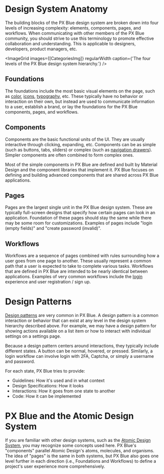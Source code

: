 
<!-- KEYWORDS: design anatomy components pages patterns workflows atomic -->

# Design System Anatomy

The building blocks of the PX Blue design system are broken down into four levels of increasing complexity: elements, components, pages, and workflows. When communicating with other members of the PX Blue community, you should strive to use this terminology to promote effective collaboration and understanding. This is applicable to designers, developers, product managers, etc.

<ImageGrid images={[CategoriesImg]} regularWidth caption={'The four levels of the PX Blue design system hierarchy.'} />

## Foundations

The foundations include the most basic visual elements on the page, such as [color](/style/color), [icons](/style/iconography), [typography](/style/typography), etc. These typically have no behavior or interaction on their own, but instead are used to communicate information to a user, establish a brand, or lay the foundations for the PX Blue components, pages, and workflows.

## Components

Components are the basic functional units of the UI. They are usually interactive through clicking, expanding, etc. Components can be as simple (such as buttons, tabs, sliders) or complex (such as [navigation drawers](/patterns/navigation)). Simpler components are often combined to form complex ones.

Most of the simple components in PX Blue are defined and built by Material Design and the component libraries that implement it. PX Blue focuses on defining and building advanced components that are shared across PX Blue applications.

## Pages

Pages are the largest single unit in the PX Blue design system. These are typically full-screen designs that specify how certain pages can look in an application. Foundation of these pages should stay the same while there may be some room for customizations. Examples of pages include "login (empty fields)" and "create password (invalid)".

## Workflows

Workflows are a sequence of pages combined with rules surrounding how a user goes from one page to another. These usually represent a common path that a user is expected to take to complete various tasks. Workflows that are defined in PX Blue are intended to be nearly identical between applications. Examples of very common workflows include the [login](/patterns/user-auth) experience and user registration / sign up.

<Divider />

# Design Patterns

<RegularWidth>
    <ImageGrid images={[PatternStatesImg]} regularWidth />
</RegularWidth>

[Design patterns](/patterns) are very common in PX Blue. A design pattern is a common interaction or behavior that can exist at any level in the design system hierarchy described above. For example, we may have a design pattern for showing actions available on a list item or how to interact with individual settings on a settings page.

Because a design pattern centers around interactions, they typically include different states. A button can be normal, hovered, or pressed. Similarly, a login workflow can involve login with 2FA, Captcha, or simply a username and password.

For each state, PX Blue tries to provide:

-   Guidelines: How it's used and in what context
-   Design Specifications: How it looks
-   Interactions: How it goes from one state to another
-   Code: How it can be implemented

<Divider />

# PX Blue and the Atomic Design System

If you are familiar with other design systems, such as the [Atomic Design System](https://atomicdesign.bradfrost.com/), you may recognize some concepts used here. PX Blue's "components" parallel Atomic Design's atoms, molecules, and organisms. The idea of "pages" is the same in both systems, but PX Blue also goes one level further in each direction (i.e., Foundations and Workflows) to define a project's user experience more comprehensively.
